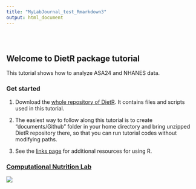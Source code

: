 ```yaml
---
title: "MyLabJournal_test_Rmarkdown3"
output: html_document
---
```


<style type="text/css">
.title {
  display: none;
}

#getting-started img {
  margin-right: 10px;
}

</style>

<div class="row" style="padding-top: 30px;">
<div class="col-sm-6">

# **Welcome to DietR package tutorial**

This tutorial shows how to analyze ASA24 and NHANES data.

### Get started

1. Download the [whole repository of DietR](https://github.com/computational-nutrition-lab/DietR). It contains files and scripts used in this tutorial.

2. The easiest way to follow along this tutorial is to create "documents/Github" folder in your home directory and bring unzipped DietR repository there, so that you can run tutorial codes without modifying paths.

3. See the [links page](https://computational-nutrition-lab.github.io/DietR_gh_pages/Links.html) for additional resources for using R.

</div>
<div class="col-sm-6">

### [Computational Nutrition Lab](https://github.com/computational-nutrition-lab)

<a href = "https://crumplab.github.io">
![](images/DietR_Logo.png)
</a>
</div>